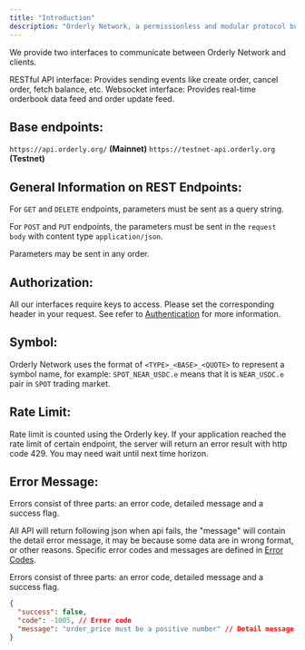 ```yaml
---
title: "Introduction"
description: "Orderly Network, a permissionless and modular protocol built on NEAR."
---
```

We provide two interfaces to communicate between Orderly Network and clients.

RESTful API interface: Provides sending events like create order, cancel order, fetch balance, etc.
Websocket interface: Provides real-time orderbook data feed and order update feed.

## Base endpoints:

`https://api.orderly.org/` **(Mainnet)**
`https://testnet-api.orderly.org` **(Testnet)**

## General Information on REST Endpoints:

For `GET` and `DELETE` endpoints, parameters must be sent as a query string.

For `POST` and `PUT` endpoints, the parameters must be sent in the `request body` with content type `application/json`.

Parameters may be sent in any order.

## Authorization:
All our interfaces require keys to access.
Please set the corresponding header in your request. See refer to [Authentication](/build-on-near/near-api/authentication) for more information.

## Symbol:
Orderly Network uses the format of `<TYPE>_<BASE>_<QUOTE>` to represent a symbol name, for example: `SPOT_NEAR_USDC.e` means that it is `NEAR_USDC.e` pair in `SPOT` trading market.

## Rate Limit:
Rate limit is counted using the Orderly key. If your application reached the rate limit of certain endpoint, the server will return an error result with http code 429. You may need wait until next time horizon.

## Error Message:

Errors consist of three parts: an error code, detailed message and a success flag.

All API will return following json when api fails, the "message" will contain the detail error message, it may be because some data are in wrong format, or other reasons.
Specific error codes and messages are defined in [Error Codes](/build-on-near/near-api/error-codes).

Errors consist of three parts: an error code, detailed message and a success flag.

```json
{
  "success": false,
  "code": -1005, // Error code
  "message": "order_price must be a positive number" // Detail message  
}
```